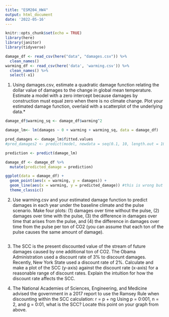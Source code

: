 ```yaml
---
title: "ESM204_HW4"
output: html_document
date: '2022-05-16'
---
```


```r
knitr::opts_chunk$set(echo = TRUE)
library(here)
library(janitor)
library(tidyverse)
```

```r
damage_df <- read_csv(here("data", "damages.csv")) %>% 
  clean_names()
warming_df <- read_csv(here('data', 'warming.csv')) %>% 
  clean_names() %>% 
  select(-x1)
``` 

1. Using damages.csv, estimate a quadratic damage function relating the dollar value of damages
to the change in global mean temperature. Estimate a model with a zero intercept because
damages by construction must equal zero when there is no climate change. Plot your estimated
damage function, overlaid with a scatterplot of the underlying data.*

```r
damage_df$warming_sq <- damage_df$warming^2

damage_lm<- lm(damages ~ 0 + warming + warming_sq, data = damage_df)

pred_damages <- damage_lm$fitted.values
#pred_damages2 <- predict(model, newdata = seq(0.1, 10, length.out = 100))

prediction <- predict(damage_lm)

damage_df <- damage_df %>% 
  mutate(predicted_damage = prediction)
```

```r
ggplot(data = damage_df) +
  geom_point(aes(x = warming, y = damages)) +
  geom_line(aes(x = warming, y = predicted_damage)) #this is wrong but good enough for now 
  theme_classic()
```


2. Use warming.csv and your estimated damage function to predict damages in each year under
the baseline climate and the pulse scenario. Make four plots: (1) damages over time without
the pulse, (2) damages over time with the pulse, (3) the difference in damages over time that
arises from the pulse, and (4) the difference in damages over time from the pulse per ton of
CO2 (you can assume that each ton of the pulse causes the same amount of damage).

```r

```




3. The SCC is the present discounted value of the stream of future damages caused by one
additional ton of CO2. The Obama Administration used a discount rate of 3% to discount
damages. Recently, New York State used a discount rate of 2%. Calculate and make a plot
of the SCC (y-axis) against the discount rate (x-axis) for a reasonable range of discount rates.
Explain the intuition for how the discount rate affects the SCC.

4. The National Academies of Sciences, Engineering, and Medicine advised the government in a
2017 report to use the Ramsey Rule when discounting within the SCC calculation:
r = p + ng
Using p = 0:001, n = 2, and g = 0:01, what is the SCC? Locate this point on your graph from
above.
